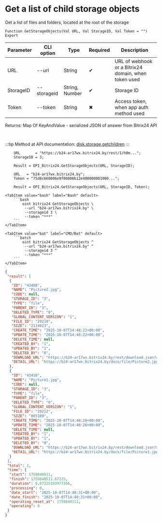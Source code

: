 ﻿---
sidebar_position: 5
description: Get a list of child storage objects and other functions to work with Bitrix24 in the Open Integration Package, a free open-source integration library for 1C:Enterprise 8, OneScript and CLI
keywords: [1C, 1С, 1С:Enterprise, 1С:Enterprise 8.3, API, Integration, Services, Exchange, OneScript, CLI, Bitrix24]
---


# Get a list of child storage objects
 Get a list of files and folders, located at the root of the storage



`Function GetStorageObjects(Val URL, Val StorageID, Val Token = "") Export`

  | Parameter | CLI option | Type | Required | Description |
  |-|-|-|-|-|
  | URL | --url | String | &#x2714; | URL of webhook or a Bitrix24 domain, when token used |
  | StorageID | --storageid | String, Number | &#x2714; | Storage ID |
  | Token | --token | String | &#x2716; | Access token, when app auth method used |

  
  Returns:  Map Of KeyAndValue - serialized JSON of answer from Bitrix24 API

<br/>

:::tip
Method at API documentation: [disk.storage.getchildren](https://dev.1c-bitrix.ru/rest_help/disk/storage/disk_storage_getchildren.php)
:::
<br/>


```bsl title="1C:Enterprise/OneScript code example"
    URL       = "https://b24-ar17wx.bitrix24.by/rest/1/h0m...";
    StorageID = 3;

    Result = OPI_Bitrix24.GetStorageObjects(URL, StorageID);

    URL   = "b24-ar17wx.bitrix24.by";
    Token = "75d8c668006e9f06006b12e400000001000...";

    Result = OPI_Bitrix24.GetStorageObjects(URL, StorageID, Token);
```
 

 <Tabs>
  
    <TabItem value="bash" label="Bash" default>
        ```bash
            oint bitrix24 GetStorageObjects \
             --url "b24-ar17wx.bitrix24.by" \
             --storageid 3 \
             --token "***"
        ```
    </TabItem>
  
    <TabItem value="bat" label="CMD/Bat" default>
        ```batch
            oint bitrix24 GetStorageObjects ^
             --url "b24-ar17wx.bitrix24.by" ^
             --storageid 3 ^
             --token "***"
        ```
    </TabItem>
</Tabs>


```json title="Result"
{
 "result": [
  {
   "ID": "43408",
   "NAME": "Picture2.jpg",
   "CODE": null,
   "STORAGE_ID": "3",
   "TYPE": "file",
   "PARENT_ID": "3",
   "DELETED_TYPE": "0",
   "GLOBAL_CONTENT_VERSION": "1",
   "FILE_ID": "29210",
   "SIZE": "2114023",
   "CREATE_TIME": "2025-10-07T14:48:22+00:00",
   "UPDATE_TIME": "2025-10-07T14:48:22+00:00",
   "DELETE_TIME": null,
   "CREATED_BY": "1",
   "UPDATED_BY": "1",
   "DELETED_BY": "0",
   "DOWNLOAD_URL": "https://b24-ar17wx.bitrix24.by/rest/download.json?auth=0d35e568006e9f06006b12e400000001000007c64edc3ff8cf376c3447f3b8be057a33&token=disk%7CaWQ9NDM0MDgmXz1jU1JQazA2UHQ3NTRRZXBVRUI4cFozVjM0Wjd4MWVwUQ%3D%3D%7CImRvd25sb2FkfGRpc2t8YVdROU5ETTBNRGdtWHoxalUxSlFhekEyVUhRM05UUlJaWEJWUlVJNGNGb3pWak0wV2pkNE1XVndVUT09fDBkMzVlNTY4MDA2ZTlmMDYwMDZiMTJlNDAwMDAwMDAxMDAwMDA3YzY0ZWRjM2ZmOGNmMzc2YzM0NDdmM2I4YmUwNTdhMzMi.g%2BckD7BbTRK09Bkywi9r9J2a1L8O2qAn2r4r0xK6sPw%3D",
   "DETAIL_URL": "https://b24-ar17wx.bitrix24.by/docs/file/Picture2.jpg"
  },
  {
   "ID": "43410",
   "NAME": "Picture1.jpg",
   "CODE": null,
   "STORAGE_ID": "3",
   "TYPE": "file",
   "PARENT_ID": "3",
   "DELETED_TYPE": "0",
   "GLOBAL_CONTENT_VERSION": "1",
   "FILE_ID": "29212",
   "SIZE": "805189",
   "CREATE_TIME": "2025-10-07T14:48:26+00:00",
   "UPDATE_TIME": "2025-10-07T14:48:26+00:00",
   "DELETE_TIME": null,
   "CREATED_BY": "1",
   "UPDATED_BY": "1",
   "DELETED_BY": "0",
   "DOWNLOAD_URL": "https://b24-ar17wx.bitrix24.by/rest/download.json?auth=0d35e568006e9f06006b12e400000001000007c64edc3ff8cf376c3447f3b8be057a33&token=disk%7CaWQ9NDM0MTAmXz1aZnBiNUlNaWQyUkU5VnVXN0w0MlphQ2RjN09DZG01MQ%3D%3D%7CImRvd25sb2FkfGRpc2t8YVdROU5ETTBNVEFtWHoxYVpuQmlOVWxOYVdReVVrVTVWblZYTjB3ME1scGhRMlJqTjA5RFpHMDFNUT09fDBkMzVlNTY4MDA2ZTlmMDYwMDZiMTJlNDAwMDAwMDAxMDAwMDA3YzY0ZWRjM2ZmOGNmMzc2YzM0NDdmM2I4YmUwNTdhMzMi.pLBBIcZkF3QtqGR5kyWA2xubcP0mEy7hcgZv3H9VkIg%3D",
   "DETAIL_URL": "https://b24-ar17wx.bitrix24.by/docs/file/Picture1.jpg"
  }
 ],
 "total": 2,
 "time": {
  "start": 1759848511,
  "finish": 1759848511.67225,
  "duration": 0.67225193977356,
  "processing": 0,
  "date_start": "2025-10-07T14:48:31+00:00",
  "date_finish": "2025-10-07T14:48:31+00:00",
  "operating_reset_at": 1759849111,
  "operating": 0
 }
}
```
